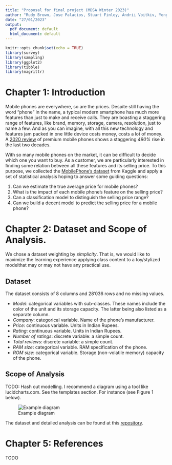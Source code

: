 ```yaml
---
title: "Proposal for final project (MDSA Winter 2023)"
author: "Rudy Brown, Jose Palacios, Stuart Finley, Andrii Voitkiv, Yongpeng Fu"
date: "27/01/2023"
output:
  pdf_document: default
  html_document: default
---
```


```r
knitr::opts_chunk$set(echo = TRUE)
library(survey)
library(sampling)
library(ggplot2)
library(tibble)
library(magrittr)
```


\pagebreak

# Chapter 1: Introduction

Mobile phones are everywhere, so are the prices. Despite still having the word "phone" in the name, a typical modern smartphone has much more features than just to make and receive calls. They are boasting a staggering range of features, like brand, memory, storage, camera, resolution, just to name a few. And as you can imagine, with all this new technology and features jam packed in one little device costs money, costs a lot of money. A [2020 review](https://www.thisismoney.co.uk/money/bills/article-8548235/High-end-mobile-phones-price-soared-490-20-years.html) of premium mobile phones shows a staggering _490%_ rise in the last two decades.

With so many mobile phones on the market, it can be difficult to decide which one you want to buy. As a customer, we are particularly interested in finding some relation between all these features and its selling price. To this purpose, we collected the [MobilePhone's dataset](https://www.kaggle.com/datasets/sudhanshuy17/mobilephone) from Kaggle and apply a set of statistical analysis hoping to answer some guiding questions:

1. Can we estimate the true average price for mobile phones?
2. What is the impact of each mobile phone's feature on the selling price?
3. Can a classification model to distinguish the selling price range?
3. Can we build a decent model to predict the selling price for a mobile phone?



# Chapter 2: Dataset and Scope of Analysis.

We chose a dataset weighting by *simplicity*. That is, we would like to maximize the learning experience applying class content to a toy/stylized modelthat may or may not have any practical use.

## Dataset

The dataset consists of 8 columns and 28'036 rows and no missing values.

* *Model*: categorical variables with sub-classes. These names include the color of the unit
and its storage capacity. The latter being also listed as a separate column.
* *Company*: categorical variable. Name of the phone's manufacturer.
* *Price*: continuous variable. Units in Indian Rupees.
* *Rating*: continuous variable. Units in Indian Rupees.
* *Number of ratings*: discrete variable: a simple count.
* *Total reviews*: discrete variable: a simple count.
* *RAM size*: categorical variable. RAM specification of the phone.
* *ROM size*: categorical variable. Storage (non-volatile memory) capacity of the phone.

## Scope of Analysis

TODO: Hash out modelling. I recommend a diagram using a tool like lucidcharts.com. 
See the templates section. For instance (see Figure 1 below).

![Example diagram](./sample_analysis.png)

The dataset and detailed analysis can be found at this [repository](https://github.com/YongpengFu/Statistical-Model-for-Mobile-Phones). 



# Chapter 5: References

TODO
